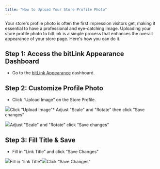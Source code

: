 ```yaml
---
title: "How to Upload Your Store Profile Photo"
---
```


Your store's profile photo is often the first impression visitors get, making it essential to have a professional and eye-catching image. Uploading your store profile photo to bitLink is a simple process that enhances the overall appearance of your store page. Here's how you can do it.

## **Step 1:** Access the bitLink Appearance Dashboard

* Go to the [bitLink Appearance](https://app.bitbybit.studio/bitlink/appearance) dashboard.

## **Step 2:** Customize Profile Photo

* Click “Upload Image” on the Store Profile.  


![](https://cdn.prod.website-files.com/659655f5b20d395a5c69efcf/66ff4f343bb373022d07e1e9_AD_4nXelRzq8bMFlg_LwDqgRwZX7LVLg30BI7NVAQuawe13lrRCjDgYTgNoaFLHqxQwwu95en6Lfnh6c_sBS355jSa4x6Bn0LcSx4WsLgtyrsLghV2Od07HXCQNO_hV__MTsbPtMXXZ1JW-cKXPcXP7q5RmuiHE.png)Click “Upload Image”* Adjust "Scale" and "Rotate" then click “Save changes”  


![](https://cdn.prod.website-files.com/659655f5b20d395a5c69efcf/66ff4f34ee44448f9c0dcd6a_AD_4nXdoOir8zSA588RUs24PjHtGMcFZZ4BABst1yDV8fgYd3QXs4aHggtWtTTij2P2svynIgMxYT77ZM2CqZqvlHdGslo-LChGsRR4n0jCwoOhzaJu1fGK6lfl41qWOQ1JZ8q0EPMI1q1k3ZXacbZLKsZd2gNOp.png)Adjust "Scale" and "Rotate" click “Save changes”‍

## **Step 3:** Fill Title & Save

* Fill in “Link Title” and click “Save Changes”  


![](https://cdn.prod.website-files.com/659655f5b20d395a5c69efcf/66ff4f34285b8bcb87214997_AD_4nXcHANfPjZVamxbst_R76SynzSen83grZY4SZgHDg8l40GRAAWwMg1MHGfWYmgDKIxYYiWMQElfBQ4baLdnIMC5pOL91A-bh4dojrZjdmWyV_qRO6QjS7x-mSCQBnJKXwd-pzfGEq2O0yS_jcYYLZZX91qE.png)Fill in “link Title”![](https://cdn.prod.website-files.com/659655f5b20d395a5c69efcf/66ff4e96dd07492f0ca27318_66fe685d5d78b249df1e1da0_AD_4nXfMEwmXptvBBdLzfO3EOuB2nz-Jx9Z2kxQrFCB-ra5eKGv4mcrmBYlkXxIUEfNxIcFo514grcgpErcE6zCgQxvY5ld1RUDFcgMDPc_4q3Yr8PqwnTVec3-hIrTFq5FGJc4lfzn1bj3JlWeJHPfneFldX-pb.png)Click “Save Changes”
